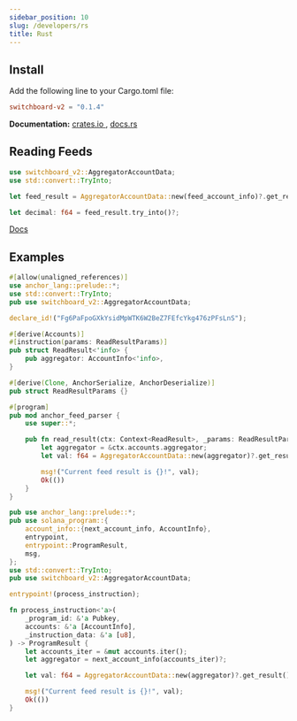 ```yaml
---
sidebar_position: 10
slug: /developers/rs
title: Rust
---
```



## Install

Add the following line to your Cargo.toml file:

```toml
switchboard-v2 = "0.1.4"
```

**Documentation:** [crates.io <GoLinkExternal className="devicons" />](https://crates.io/crates/switchboard-v2), [docs.rs <GoLinkExternal className="devicons" />](https://docs.rs/switchboard-v2)

## Reading Feeds

```rust
use switchboard_v2::AggregatorAccountData;
use std::convert::TryInto;

let feed_result = AggregatorAccountData::new(feed_account_info)?.get_result()?;

let decimal: f64 = feed_result.try_into()?;
```

[Docs <GoLinkExternal className="devicons" />](https://docs.rs/switchboard-v2/latest/switchboard_v2/aggregator/struct.AggregatorAccountData.html#method.get_result)

## Examples

<Tabs>
<TabItem value="anchor" label="Anchor" default>

```rust
#[allow(unaligned_references)]
use anchor_lang::prelude::*;
use std::convert::TryInto;
pub use switchboard_v2::AggregatorAccountData;

declare_id!("Fg6PaFpoGXkYsidMpWTK6W2BeZ7FEfcYkg476zPFsLnS");

#[derive(Accounts)]
#[instruction(params: ReadResultParams)]
pub struct ReadResult<'info> {
    pub aggregator: AccountInfo<'info>,
}

#[derive(Clone, AnchorSerialize, AnchorDeserialize)]
pub struct ReadResultParams {}

#[program]
pub mod anchor_feed_parser {
    use super::*;

    pub fn read_result(ctx: Context<ReadResult>, _params: ReadResultParams) -> ProgramResult {
        let aggregator = &ctx.accounts.aggregator;
        let val: f64 = AggregatorAccountData::new(aggregator)?.get_result()?.try_into()?;

        msg!("Current feed result is {}!", val);
        Ok(())
    }
}
```

</TabItem>

<TabItem value="solana" label="Solana" default>

```rust
pub use anchor_lang::prelude::*;
pub use solana_program::{
    account_info::{next_account_info, AccountInfo},
    entrypoint,
    entrypoint::ProgramResult,
    msg,
};
use std::convert::TryInto;
pub use switchboard_v2::AggregatorAccountData;

entrypoint!(process_instruction);

fn process_instruction<'a>(
    _program_id: &'a Pubkey,
    accounts: &'a [AccountInfo],
    _instruction_data: &'a [u8],
) -> ProgramResult {
    let accounts_iter = &mut accounts.iter();
    let aggregator = next_account_info(accounts_iter)?;

    let val: f64 = AggregatorAccountData::new(aggregator)?.get_result()?.try_into()?;

    msg!("Current feed result is {}!", val);
    Ok(())
}
```

</TabItem>
</Tabs>
